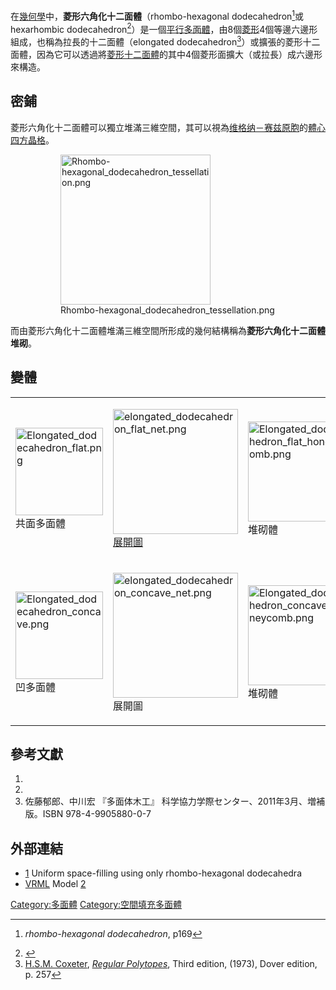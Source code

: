 {{Infobox polyhedron |
  Image_File=Rhombo-hexagonal dodecahedron.png|
  Polyhedron_Type=[[十二面體|十二面體]]|
  Face_List=8 [[菱形|菱形]]<br/>4 [[等邊六邊形|等邊六邊形]]|
  Face_Count=12|
  Edge_Count=28|
  Vertex_Count=18|
  Vertex_List=(8) 4.6.6<BR>(8) 4.4.6<BR>(2) 4.4.4.4|
  Symmetry_Group=[[Dihedral_symmetry_in_three_dimensions|D<sub>4h</sub>]], [4,2], (*422), order 16|
  Rotation_Group=D<sub>4</sub>, [4,2]<sup>+</sup>, (422), order 8|
  Dual=-|
  Property_List=[[convex_set|convex]]、 [[Zonohedron|Zonohedron]]
}}

在[[幾何學|幾何學]]中，'''菱形六角化十二面體'''（rhombo-hexagonal dodecahedron<ref>{{The Geometrical Foundation of Natural Structure (book)}} ''rhombo-hexagonal dodecahedron'', p169</ref>或hexarhombic dodecahedron<ref>{{cite web|title=Fedorov's five parallelohedra in R³|url=http://www.matha.mathematik.uni-dortmund.de/~thilo/contents/fedorov.htm|publisher=matha.mathematik.uni-dortmund.de|language=en|deadurl=yes|archiveurl=https://web.archive.org/web/20160304000157/http://www.matha.mathematik.uni-dortmund.de/~thilo/contents/fedorov.htm|archivedate=2016-03-04}}</ref>）是一個[[平行多面體|平行多面體]]，由8個[[菱形|菱形]]4個等邊六邊形組成，也稱為拉長的十二面體（elongated dodecahedron<ref>[[H.S.M._Coxeter|H.S.M. Coxeter]], [[Regular_Polytopes_(book)|''Regular Polytopes'']], Third edition, (1973), Dover edition, {{ISBN|0-486-61480-8}} p. 257</ref>）或擴張的菱形十二面體，因為它可以透過將[[菱形十二面體|菱形十二面體]]的其中4個菱形面擴大（或拉長）成六邊形來構造。

== 密鋪 ==
菱形六角化十二面體可以獨立堆滿三維空間，其可以視為[[维格纳－赛兹原胞|维格纳－赛兹原胞]]的[[布拉菲晶格|體心四方晶格]]。
:[[Image:Rhombo-hexagonal_dodecahedron_tessellation.png|240px]]
而由菱形六角化十二面體堆滿三維空間所形成的幾何結構稱為'''菱形六角化十二面體堆砌'''。
== 變體 ==
{| class=wikitable
|- align=center
|[[File:Elongated_dodecahedron_flat.png|140px]]<BR>共面多面體
|[[File:elongated_dodecahedron_flat_net.png|200px]]<BR>[[展開圖|展開圖]]
|[[File:Elongated_dodecahedron_flat_honeycomb.png|160px]]<BR>堆砌體
|- align=center
|[[File:Elongated_dodecahedron_concave.png|140px]]<BR>凹多面體
|[[File:elongated_dodecahedron_concave_net.png|200px]]<BR>展開圖
|[[File:Elongated_dodecahedron_concave_honeycomb.png|160px]]<BR>堆砌體
|}

== 參考文獻 ==
{{Refbegin|2}}
{{reflist}}
# {{mathworld | urlname = Space-FillingPolyhedron  | title = Space-filling polyhedron}}
# {{mathworld | urlname = ElongatedDodecahedron  | title = Elongated dodecahedron}}
# 佐藤郁郎、中川宏 『多面体木工』 科学協力学際センター、2011年3月、増補版。ISBN 978-4-9905880-0-7
{{Refend}}

== 外部連結 ==
* [http://www.nanomedicine.com/NMI/Figures/5.7.jpg] Uniform space-filling using only rhombo-hexagonal dodecahedra
* [[VRML|VRML]] Model [http://www.georgehart.com/virtual-polyhedra/vrml/elongated_dodecahedron.wrl]

[[Category:多面體|Category:多面體]]
[[Category:空間填充多面體|Category:空間填充多面體]]